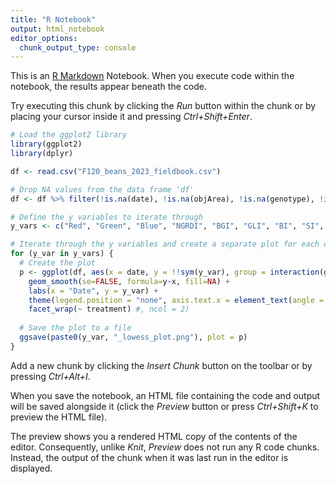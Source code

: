 ---
title: "R Notebook"
output: html_notebook
editor_options: 
  chunk_output_type: console
---

This is an [R Markdown](http://rmarkdown.rstudio.com) Notebook. When you execute code within the notebook, the results appear beneath the code. 

Try executing this chunk by clicking the *Run* button within the chunk or by placing your cursor inside it and pressing *Ctrl+Shift+Enter*. 

```{r}
# Load the ggplot2 library
library(ggplot2)
library(dplyr)

df <- read.csv("F120_beans_2023_fieldbook.csv")

# Drop NA values from the data frame 'df'
df <- df %>% filter(!is.na(date), !is.na(objArea), !is.na(genotype), !is.na(treatment))

# Define the y variables to iterate through
y_vars <- c("Red", "Green", "Blue", "NGRDI", "BGI", "GLI", "BI", "SI", "VARI", "objArea")

# Iterate through the y variables and create a separate plot for each one
for (y_var in y_vars) {
  # Create the plot
  p <- ggplot(df, aes(x = date, y = !!sym(y_var), group = interaction(genotype, treatment), color = genotype)) +
    geom_smooth(se=FALSE, formula=y~x, fill=NA) +
    labs(x = "Date", y = y_var) +
    theme(legend.position = "none", axis.text.x = element_text(angle = 45, hjust = 1)) + #, panel.background = element_rect(fill = "transparent")) +
    facet_wrap(~ treatment) #, ncol = 2)
  
  # Save the plot to a file
  ggsave(paste0(y_var, "_lowess_plot.png"), plot = p)
}
```

Add a new chunk by clicking the *Insert Chunk* button on the toolbar or by pressing *Ctrl+Alt+I*.

When you save the notebook, an HTML file containing the code and output will be saved alongside it (click the *Preview* button or press *Ctrl+Shift+K* to preview the HTML file).

The preview shows you a rendered HTML copy of the contents of the editor. Consequently, unlike *Knit*, *Preview* does not run any R code chunks. Instead, the output of the chunk when it was last run in the editor is displayed.

```{r}

```

